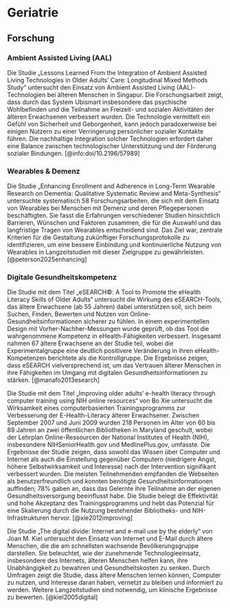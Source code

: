 # Geriatrie

## Forschung

### Ambient Assisted Living (AAL)

Die Studie „Lessons Learned From the Integration of Ambient Assisted Living Technologies in Older Adults’ Care: Longitudinal Mixed Methods Study“ untersucht den Einsatz von Ambient Assisted Living (AAL)-Technologien bei älteren Menschen in Singapur. Die Forschungsarbeit zeigt, dass durch das System Ubismart insbesondere das psychische Wohlbefinden und die Teilnahme an Freizeit- und sozialen Aktivitäten der älteren Erwachsenen verbessert wurden. Die Technologie vermittelt ein Gefühl von Sicherheit und Geborgenheit, kann jedoch paradoxerweise bei einigen Nutzern zu einer Verringerung persönlicher sozialer Kontakte führen. Die nachhaltige Integration solcher Technologien erfordert daher eine Balance zwischen technologischer Unterstützung und der Förderung sozialer Bindungen. [@info:doi/10.2196/57989]

### Wearables & Demenz

Die Studie „Enhancing Enrollment and Adherence in Long-Term Wearable Research on Dementia: Qualitative Systematic Review and Meta-Synthesis“ untersuchte systematisch 58 Forschungsarbeiten, die sich mit dem Einsatz von Wearables bei Menschen mit Demenz und deren Pflegepersonen beschäftigten. Sie fasst die Erfahrungen verschiedener Studien hinsichtlich Barrieren, Wünschen und Faktoren zusammen, die für die Auswahl und das langfristige Tragen von Wearables entscheidend sind. Das Ziel war, zentrale Kriterien für die Gestaltung zukünftiger Forschungsprotokolle zu identifizieren, um eine bessere Einbindung und kontinuierliche Nutzung von Wearables in Langzeitstudien mit dieser Zielgruppe zu gewährleisten. [@peterson2025enhancing]

### Digitale Gesundheitskompetenz

Die Studie mit dem Titel „eSEARCH©: A Tool to Promote the eHealth Literacy Skills of Older Adults“ untersucht die Wirkung des eSEARCH-Tools, das ältere Erwachsene (ab 55 Jahren) dabei unterstützen soll, sich beim Suchen, Finden, Bewerten und Nutzen von Online-Gesundheitsinformationen sicherer zu fühlen. In einem experimentellen Design mit Vorher-Nachher-Messungen wurde geprüft, ob das Tool die wahrgenommene Kompetenz in eHealth-Fähigkeiten verbessert. Insgesamt nahmen 67 ältere Erwachsene an der Studie teil, wobei die Experimentalgruppe eine deutlich positivere Veränderung in ihren eHealth-Kompetenzen berichtete als die Kontrollgruppe. Die Ergebnisse zeigen, dass eSEARCH vielversprechend ist, um das Vertrauen älterer Menschen in ihre Fähigkeiten im Umgang mit digitalen Gesundheitsinformationen zu stärken. [@manafo2013esearch]

Die Studie mit dem Titel „Improving older adults' e-health literacy through computer training using NIH online resources“ von Bo Xie untersucht die Wirksamkeit eines computerbasierten Trainingsprogramms zur Verbesserung der E-Health-Literacy älterer Erwachsener. Zwischen September 2007 und Juni 2009 wurden 218 Personen im Alter von 60 bis 89 Jahren an zwei öffentlichen Bibliotheken in Maryland geschult, wobei der Lehrplan Online-Ressourcen der National Institutes of Health (NIH), insbesondere NIHSeniorHealth.gov und MedlinePlus.gov, umfasste. Die Ergebnisse der Studie zeigen, dass sowohl das Wissen über Computer und Internet als auch die Einstellung gegenüber Computern (niedrigere Angst, höhere Selbstwirksamkeit und Interesse) nach der Intervention signifikant verbessert wurden. Die meisten Teilnehmenden empfanden die Webseiten als benutzerfreundlich und konnten benötigte Gesundheitsinformationen auffinden; 78% gaben an, dass das Gelernte ihre Teilnahme an der eigenen Gesundheitsversorgung beeinflusst habe. Die Studie belegt die Effektivität und hohe Akzeptanz des Trainingsprogramms und hebt das Potenzial für eine Skalierung durch die Nutzung bestehender Bibliotheks- und NIH-Infrastrukturen hervor. [@xie2012improving]

Die Studie „The digital divide: Internet and e-mail use by the elderly“ von Joan M. Kiel untersucht den Einsatz von Internet und E-Mail durch ältere Menschen, die die am schnellsten wachsende Bevölkerungsgruppe darstellen. Sie beleuchtet, wie der zunehmende Technologieeinsatz, insbesondere des Internets, älteren Menschen helfen kann, ihre Unabhängigkeit zu bewahren und Gesundheitskosten zu senken. Durch Umfragen zeigt die Studie, dass ältere Menschen lernen können, Computer zu nutzen, und Interesse daran haben, vernetzt zu bleiben und informiert zu werden. Weitere Langzeitstudien sind notwendig, um klinische Ergebnisse zu bewerten. [@kiel2005digital]
